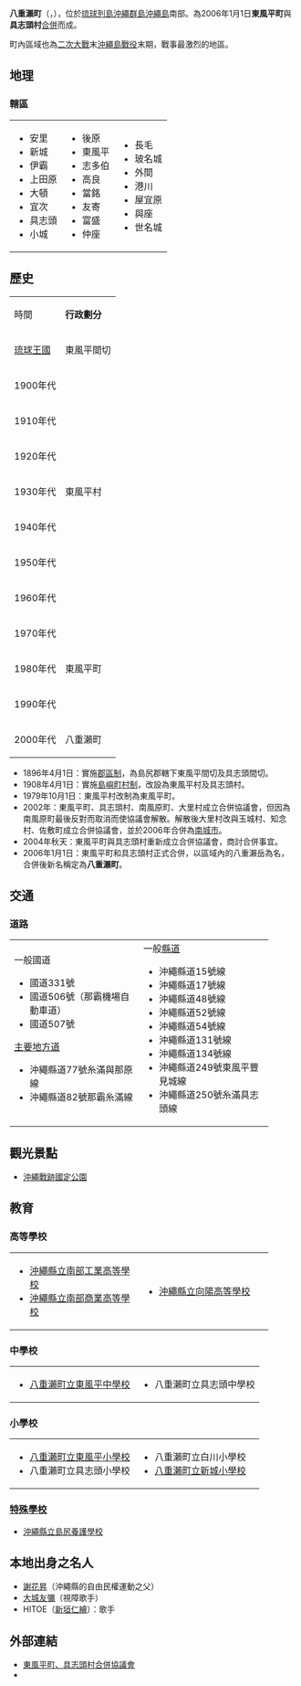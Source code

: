 {{日本町村
| 自治體名=八重瀨
| 町村=町
| 圖像=[[File:Giiza-Banda.jpg|240px]]
| 圖像說明=[[慶座瀑布|慶座瀑布]]
| 町村章=
| 日文原名=八重瀬町
| 平假名=やえせちょう
| 羅馬字拼音=Yaese-chō
| 都道府縣=沖繩縣
| 支廳=
| 郡=島尻郡
| 編號=47362
| 面積=26.9
| 邊界未定=
| 人口=26,538
| 統計時間=2006年8月31日
| 自治體=[[豐見城市|豐見城市]]、[[糸滿市|糸滿市]]、[[南城市|南城市]]、[[南風原町|南風原町]]
| 樹=
| 花=
| 其他象徵物=
| 其他象徵=
| 郵遞區號=901-0592
| 所在地= 島尻郡八重瀨町具志頭659<br><center>[[File:Yaesechoyakuba.jpg|210px]]</center>
| 電話號碼=98-998-2200
| 外部連結={{url|https://www.town.yaese.lg.jp/}}
| 經度=
| 緯度=
| 地圖=[[File:Yaese_in_Okinawa_Map.gif|200px]]
}}
'''八重瀨町'''（{{jpn|j=八重瀬町|hg=やえせちょう|rm=Yaese chō|f=y}}，{{ryu|r=八重瀬|kn=エージ|rm=Eezi}}），位於[[琉球列島|琉球列島]][[沖繩群島|沖繩群島]][[沖繩島|沖繩島]]南部。為2006年1月1日'''東風平町'''與'''具志頭村'''[[市町村合併|合併]]而成。

町內區域也為[[二次大戰|二次大戰]]末[[沖繩島戰役|沖繩島戰役]]末期，戰事最激烈的地區。

==地理==
===轄區===
{|
|-----
| valign="top" width="33%" |
*安里
*新城
*伊霸
*上田原
*大頓
*宜次
*具志頭
*小城
| valign="top" width="33%" |
*後原
*東風平
*志多伯
*高良
*當銘
*友寄
*富盛
*仲座
| valign="top" width="33%" |
*長毛
*玻名城
*外間
*港川
*屋宜原
*與座
*世名城
|}

==歷史==
{| align=center border=1 cellspacing=0
|-align=center
|時間
|colspan=2|'''行政劃分'''
|-align=center
|[[琉球王國|琉球王國]]
|東風平間切
|具志頭間切
|-align=center
|1900年代
|rowspan=7|東風平村
|rowspan=10|具志頭村
|-align=center
|1910年代
|-align=center
|1920年代
|-align=center
|1930年代
|-align=center
|1940年代
|-align=center
|1950年代
|-align=center
|1960年代
|-align=center
|1970年代
|rowspan=3|東風平町
|-align=center
|1980年代
|-align=center
|1990年代
|-align=center
|2000年代
|bgcolor=#6ff colspan=2|八重瀨町
|}
*1896年4月1日：實施[[郡區制|郡區制]]，為島尻郡轄下東風平間切及具志頭間切。
*1908年4月1日：實施[[島嶼町村制|島嶼町村制]]，改設為東風平村及具志頭村。
*1979年10月1日：東風平村改制為東風平町。 
*2002年：東風平町、具志頭村、南風原町、大里村成立合併協議會，但因為南風原町最後反對而取消而使協議會解散。解散後大里村改與玉城村、知念村、佐敷町成立合併協議會，並於2006年合併為[[南城市|南城市]]。
*2004年秋天：東風平町與具志頭村重新成立合併協議會，商討合併事宜。
*2006年1月1日：東風平町和具志頭村正式合併，以區域內的八重瀨岳為名，合併後新名稱定為'''八重瀨町'''。

==交通==
===道路===

{| width="90%"
|-----
| valign="top" width="50%" |
;一般國道
*國道331號
*國道506號（那霸機場自動車道）
*國道507號
;[[主要地方道|主要地方道]]
*沖繩縣道77號糸滿與那原線
*沖繩縣道82號那霸糸滿線
| valign="top" width="50%" |
;一般[[都道府縣道|縣道]]
*沖繩縣道15號線
*沖繩縣道17號線
*沖繩縣道48號線
*沖繩縣道52號線
*沖繩縣道54號線
*沖繩縣道131號線
*沖繩縣道134號線
*沖繩縣道249號東風平豐見城線
*沖繩縣道250號糸滿具志頭線
|}

==觀光景點==
*[[沖繩戰跡國定公園|沖繩戰跡國定公園]]

==教育==
===高等學校===

{| width="90%"
|-----
| valign="top" width="50%" |
*[http://www.nanbu-th.open.ed.jp/ 沖繩縣立南部工業高等學校] {{Wayback|url=http://www.nanbu-th.open.ed.jp/ |date=20200930055936 }}
*[http://www.nanbu-ch.open.ed.jp/ 沖繩縣立南部商業高等學校] {{Wayback|url=http://www.nanbu-ch.open.ed.jp/ |date=20200927100107 }}
| valign="top" width="50%" |
*[http://www.koyo-h.open.ed.jp/ 沖繩縣立向陽高等學校] {{Wayback|url=http://www.koyo-h.open.ed.jp/ |date=20200915021745 }}
|}

===中學校===

{| width="90%"
|-----
| valign="top" width="50%" |
*[https://web.archive.org/web/20060813095632/http://www.ii-okinawa.ne.jp/people/kotichu/ 八重瀨町立東風平中學校]
| valign="top" width="50%" |
*八重瀨町立具志頭中學校
|}

===小學校===

{| width="90%"
|-----
| valign="top" width="50%" |
*[http://www.ii-okinawa.ne.jp/people/kochisyo/ 八重瀨町立東風平小學校] {{Wayback|url=http://www.ii-okinawa.ne.jp/people/kochisyo/ |date=20200824161528 }}
*八重瀨町立具志頭小學校
| valign="top" width="50%" |
*八重瀨町立白川小學校
*[https://web.archive.org/web/20061114194138/http://www.otc.ne.jp/~arashiro/ 八重瀨町立新城小學校]
|}

===[[特殊學校|特殊學校]]===
*[http://www.simajiri-sh.open.ed.jp/ 沖繩縣立島尻養護學校] {{Wayback|url=http://www.simajiri-sh.open.ed.jp/ |date=20200915014517 }}

==本地出身之名人==
*[[謝花昇|謝花昇]]（沖繩縣的自由民權運動之父）
*[[大城友彌|大城友彌]]（視障歌手）
*HITOE（[[新垣仁繪|新垣仁繪]]）：歌手

==外部連結==
{{Commonscat|Yaese,_Okinawa}}
*[https://web.archive.org/web/20060908212639/http://www.yui-g.jp/ 東風平町、具志頭村合併協議會]
*{{osmrelation-inline|4559211}}

{{沖繩縣}}